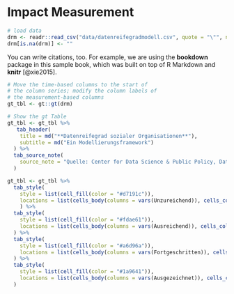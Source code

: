 

# Impact Measurement {#impact-measurement}
```r
# load data 
drm <- readr::read_csv("data/datenreifegradmodell.csv", quote = "\"", na = c(""))
drm[is.na(drm)] <- ""
```

You can write citations, too. For example, we are using the **bookdown** package  in this sample book, which was built on top of R Markdown and **knitr** [@xie2015].

```r
# Move the time-based columns to the start of
# the column series; modify the column labels of
# the measurement-based columns
gt_tbl <- gt::gt(drm)

# Show the gt Table
gt_tbl <- gt_tbl %>% 
   tab_header(
    title = md("**Datenreifegrad sozialer Organisationen**"),
    subtitle = md("Ein Modellierungsframework")
  ) %>% 
  tab_source_note(
    source_note = "Quelle: Center for Data Science & Public Policy, Data Maturity Framework, University of Chicago."
  )

gt_tbl <- gt_tbl %>%   
  tab_style(
    style = list(cell_fill(color = "#d7191c")),
    locations = list(cells_body(columns = vars(Unzureichend)), cells_column_labels(vars(Unzureichend)))
    ) %>% 
  tab_style(
    style = list(cell_fill(color = "#fdae61")),
    locations = list(cells_body(columns = vars(Ausreichend)), cells_column_labels(vars(Ausreichend)))
  ) %>% 
  tab_style(
    style = list(cell_fill(color = "#a6d96a")),
    locations = list(cells_body(columns = vars(Fortgeschritten)), cells_column_labels(vars(Fortgeschritten)))
  ) %>% 
  tab_style(
    style = list(cell_fill(color = "#1a9641")),
    locations = list(cells_body(columns = vars(Ausgezeichnet)), cells_column_labels(vars(Ausgezeichnet)))
  )

```

